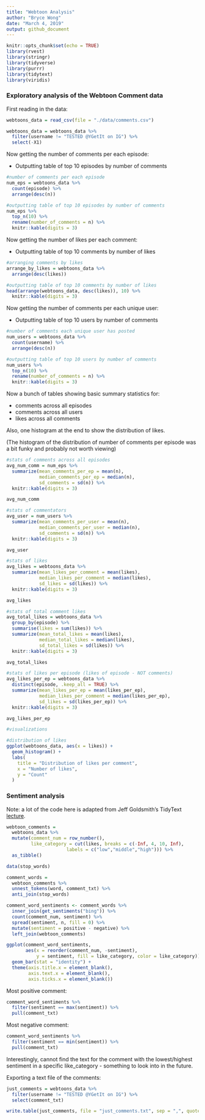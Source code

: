 ```yaml
---
title: "Webtoon Analysis"
author: "Bryce Wong"
date: "March 4, 2019"
output: github_document
---
```


```r
knitr::opts_chunk$set(echo = TRUE)
library(rvest)
library(stringr)
library(tidyverse)
library(purrr)
library(tidytext)
library(viridis)
```

### Exploratory analysis of the Webtoon Comment data

First reading in the data:

```r
webtoons_data = read_csv(file = "./data/comments.csv")

webtoons_data = webtoons_data %>% 
  filter(username != "TESTED @YGetIt on IG") %>% 
  select(-X1)
```

Now getting the number of comments per each episode:

* Outputting table of top 10 episodes by number of comments

```r
#number of comments per each episode
num_eps = webtoons_data %>%
  count(episode) %>% 
  arrange(desc(n))

#outputting table of top 10 episodes by number of comments
num_eps %>% 
  top_n(10) %>% 
  rename(number_of_comments = n) %>% 
  knitr::kable(digits = 3)
```

Now getting the number of likes per each comment:

* Outputting table of top 10 comments by number of likes

```r
#arranging comments by likes
arrange_by_likes = webtoons_data %>%
  arrange(desc(likes)) 

#outputting table of top 10 comments by number of likes
head(arrange(webtoons_data, desc(likes)), 10) %>% 
  knitr::kable(digits = 3)
```

Now getting the number of comments per each unique user:

* Outputting table of top 10 users by number of comments

```r
#number of comments each unique user has posted
num_users = webtoons_data %>%
  count(username) %>% 
  arrange(desc(n)) 

#outputting table of top 10 users by number of comments
num_users %>% 
  top_n(10) %>% 
  rename(number_of_comments = n) %>% 
  knitr::kable(digits = 3)
```
  
Now a bunch of tables showing basic summary statistics for:

* comments across all episodes
* comments across all users
* likes across all comments

Also, one histogram at the end to show the distribution of likes.

(The histogram of the distribution of number of comments per episode was a bit funky and probably not worth viewing)

```r
#stats of comments across all episodes
avg_num_comm = num_eps %>%
  summarize(mean_comments_per_ep = mean(n),
            median_comments_per_ep = median(n),
            sd_comments = sd(n)) %>% 
  knitr::kable(digits = 3)

avg_num_comm

#stats of commentators
avg_user = num_users %>%
  summarize(mean_comments_per_user = mean(n),
            median_comments_per_user = median(n),
            sd_comments = sd(n)) %>% 
  knitr::kable(digits = 3)

avg_user

#stats of likes
avg_likes = webtoons_data %>%
  summarize(mean_likes_per_comment = mean(likes),
            median_likes_per_comment = median(likes),
            sd_likes = sd(likes)) %>% 
  knitr::kable(digits = 3)

avg_likes

#stats of total comment likes
avg_total_likes = webtoons_data %>%
  group_by(episode) %>% 
  summarise(likes = sum(likes)) %>% 
  summarize(mean_total_likes = mean(likes),
            median_total_likes = median(likes),
            sd_total_likes = sd(likes)) %>% 
  knitr::kable(digits = 3)

avg_total_likes

#stats of likes per episode (likes of episode - NOT comments)
avg_likes_per_ep = webtoons_data %>%
  distinct(episode, .keep_all = TRUE) %>% 
  summarize(mean_likes_per_ep = mean(likes_per_ep),
            median_likes_per_comment = median(likes_per_ep),
            sd_likes = sd(likes_per_ep)) %>% 
  knitr::kable(digits = 3) 

avg_likes_per_ep

#visualizations

#distribution of likes
ggplot(webtoons_data, aes(x = likes)) + 
  geom_histogram() + 
  labs(
    title = "Distribution of likes per comment",
    x = "Number of likes",
    y = "Count"
  )
```

### Sentiment analysis

Note: a lot of the code here is adapted from Jeff Goldsmith's TidyText [lecture]("http://p8105.com/tidy_text.html").

```r
webtoon_comments = 
  webtoons_data %>%
  mutate(comment_num = row_number(),
         like_category = cut(likes, breaks = c(-Inf, 4, 10, Inf),
                      labels = c("low","middle","high"))) %>% 
  as_tibble() 

data(stop_words)

comment_words = 
  webtoon_comments %>% 
  unnest_tokens(word, comment_txt) %>% 
  anti_join(stop_words)

comment_word_sentiments <- comment_words %>% 
  inner_join(get_sentiments("bing")) %>% 
  count(comment_num, sentiment) %>% 
  spread(sentiment, n, fill = 0) %>% 
  mutate(sentiment = positive - negative) %>% 
  left_join(webtoon_comments)

ggplot(comment_word_sentiments, 
       aes(x = reorder(comment_num, -sentiment), 
           y = sentiment, fill = like_category, color = like_category)) + 
  geom_bar(stat = "identity") + 
  theme(axis.title.x = element_blank(),
        axis.text.x = element_blank(),
        axis.ticks.x = element_blank()) 
```

Most positive comment:

```r
comment_word_sentiments %>%
  filter(sentiment == max(sentiment)) %>% 
  pull(comment_txt)
```

Most negative comment:

```r
comment_word_sentiments %>%
  filter(sentiment == min(sentiment)) %>% 
  pull(comment_txt)
```

Interestingly, cannot find the text for the comment with the lowest/highest sentiment in a specific like_category - something to look into in the future.

Exporting a text file of the comments:

```r
just_comments = webtoons_data %>%
  filter(username != "TESTED @YGetIt on IG") %>% 
  select(comment_txt)

write.table(just_comments, file = "just_comments.txt", sep = ",", quote = TRUE, row.names = F)
```

